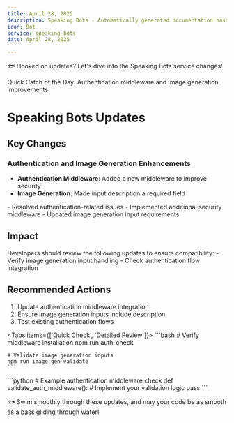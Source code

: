```yaml
---
title: April 28, 2025
description: Speaking Bots - Automatically generated documentation based on Git activity.
icon: Bot
service: speaking-bots
date: April 28, 2025

---
```


🐟 Hooked on updates? Let's dive into the Speaking Bots service changes! 

<Callout type="info">
  Quick Catch of the Day: Authentication middleware and image generation improvements
</Callout>

# Speaking Bots Updates

## Key Changes

### Authentication and Image Generation Enhancements

- **Authentication Middleware**: Added a new middleware to improve security
- **Image Generation**: Made input description a required field

<Accordions>
  <Accordion title="Detailed Changes" value="changes-details">
    - Resolved authentication-related issues
    - Implemented additional security middleware
    - Updated image generation input requirements
  </Accordion>
</Accordions>

## Impact

<Callout type="warn">
  Developers should review the following updates to ensure compatibility:
  - Verify image generation input handling
  - Check authentication flow integration
</Callout>

## Recommended Actions

1. Update authentication middleware integration
2. Ensure image generation inputs include description
3. Test existing authentication flows

<Tabs items={['Quick Check', 'Detailed Review']}>
  <Tab value="Quick Check">
    ```bash
    # Verify middleware installation
    npm run auth-check
    
    # Validate image generation inputs
    npm run image-gen-validate
    ```
  </Tab>
  <Tab value="Detailed Review">
    ```python
    # Example authentication middleware check
    def validate_auth_middleware():
        # Implement your validation logic
        pass
    ```
  </Tab>
</Tabs>

🐟 Swim smoothly through these updates, and may your code be as smooth as a bass gliding through water!
